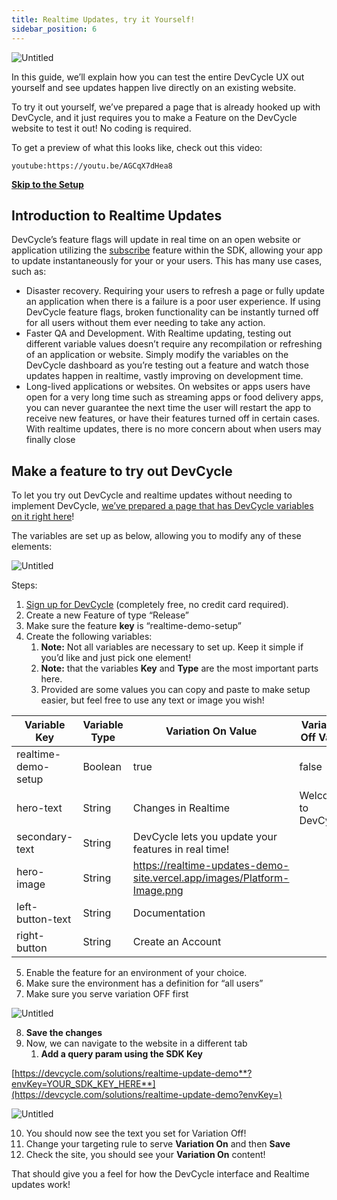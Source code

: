 ```yaml
---
title: Realtime Updates, try it Yourself!
sidebar_position: 6
---
```


![Untitled](/oct-2022-rtu-demo-5.png)

In this guide, we’ll explain how you can test the entire DevCycle UX out yourself and see updates happen live directly on an existing website. 

To try it out yourself, we’ve prepared a page that is already hooked up with DevCycle, and it just requires you to make a Feature on the DevCycle website to test it out! No coding is required.

To get a preview of what this looks like, check out this video:

`youtube:https://youtu.be/AGCqX7dHea8`

**[Skip to the Setup](#make-a-feature-to-try-out-devcycle)**

## Introduction to Realtime Updates

DevCycle’s feature flags will update in real time on an open website or application utilizing the [subscribe](/docs/sdk/client-side-sdks/javascript#subscribing-to-sdk-events) feature within the SDK, allowing your app to update instantaneously for your or your users. This has many use cases, such as:

- Disaster recovery. Requiring your users to refresh a page or fully update an application when there is a failure is a poor user experience. If using DevCycle feature flags, broken functionality can be instantly turned off for all users without them ever needing to take any action.
- Faster QA and Development. With Realtime updating, testing out different variable values doesn’t require any recompilation or refreshing of an application or website. Simply modify the variables on the DevCycle dashboard as you’re testing out a feature and watch those updates happen in realtime, vastly improving on development time.
- Long-lived applications or websites. On websites or apps users have open for a very long time such as streaming apps or food delivery apps, you can never guarantee the next time the user will restart the app to receive new features, or have their features turned off in certain cases. With realtime updates, there is no more concern about when users may finally close

## Make a feature to try out DevCycle

To let you try out DevCycle and realtime updates without needing to implement DevCycle, [we’ve prepared a page that has DevCycle variables on it right here](https://devcycle.com/solutions/realtime-update-demo)!

The variables are set up as below, allowing you to modify any of these elements:

![Untitled](/oct-2022-rtu-demo-1.png)

Steps:

1. [Sign up for DevCycle](https://app.devcycle.com/?isSignUp=true) (completely free, no credit card required).
2. Create a new Feature of type “Release”
3. Make sure the feature **key** is “realtime-demo-setup”
4. Create the following variables:
    1. **Note:** Not all variables are necessary to set up. Keep it simple if you’d like and just pick one element!
    2. **Note:** that the variables **Key** and **Type** are the most important parts here.
    3. Provided are some values you can copy and paste to make setup easier, but feel free to use any text or image you wish!

| Variable Key        | Variable Type | Variation On Value                                                      | Variation Off Value |
|---------------------|---------------|-------------------------------------------------------------------------|---------------------|
| realtime-demo-setup | Boolean       | true                                                                    | false               |
| hero-text           | String        | Changes in Realtime                                                     |Welcome to DevCycle! |
| secondary-text      | String        | DevCycle lets you update your features in real time!                    |                     |
| hero-image          | String        | https://realtime-updates-demo-site.vercel.app/images/Platform-Image.png |                     |
| left-button-text    | String        | Documentation                                                           |                     |
| right-button        | String        | Create an Account                                                       |                     |

5. Enable the feature for an environment of your choice.
6. Make sure the environment has a definition for “all users”
7. Make sure you serve variation OFF first

![Untitled](/oct-2022-rtu-demo-3.png)

8. **Save the changes**
9. Now, we can navigate to the website in a different tab
    1. **Add a query param using the SDK Key**

[https://devcycle.com/solutions/realtime-update-demo**?envKey=YOUR_SDK_KEY_HERE**](https://devcycle.com/solutions/realtime-update-demo?envKey=)

![Untitled](/oct-2022-rtu-demo-4.png)

10. You should now see the text you set for Variation Off!
11. Change your targeting rule to serve **Variation On** and then **Save**
12. Check the site, you should see your **Variation On** content!

That should give you a feel for how the DevCycle interface and Realtime updates work!